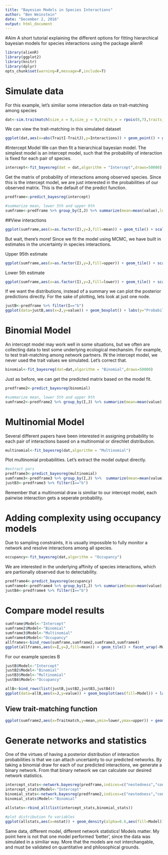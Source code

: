 ```yaml
---
title: "Bayesian Models in Species Interactions"
author: "Ben Weinstein"
date: "December 2, 2016"
output: html_document
---
```


#Aim
A short tutorial explaining the different options for fitting hierarchical bayesian models for species interactions using the package alienR

```r
library(alienR)
library(ggplot2)
library(knitr)
library(dplyr)
opts_chunk$set(warning=F,message=F,include=T)
```

# Simulate data

For this example, let's similiar some interaction data on trait-matching among species

```r
dat<-sim.traitmatch(size_x = 8,size_y = 9,traits_x = rpois(8,7),traits_y = rpois(9,10),alpha_sigma = 3,replicates=5)
```

We can view the trait-matching in this simulated dataset

```r
ggplot(dat,aes(x=abs(TraitI-TraitJ),y=Interactions)) + geom_point() + geom_smooth(method="glm",method.args=list(family="binomial")) + ggtitle("Pairwise Trait-matching") + labs(y="Prob. of Interaction")
```

#Intercept Model
We can then fit a hierarchical bayesian model. The simplest model is an intercept model, such that the probability of interaction is fixed for each pair of species.

```r
intercept<-fit_bayesreg(dat = dat,algorithm = "Intercept",draws=50000)
```

Get the matrix of probability of interactions among observed species. Since this is the intercept model, we are just interested in the probabilities of our observed matrix. This is the default of the predict function.

```r
predframe<-predict_bayesreg(intercept)

#summarize mean, lower 5th and upper 9th
sumframe<-predframe %>% group_by(I,J) %>% summarize(mean=mean(value),lower=quantile(value,0.05),upper=quantile(value,0.95))
```

##View interactions
```r
ggplot(sumframe,aes(x=as.factor(I),y=J,fill=mean)) + geom_tile() + scale_fill_continuous(low="blue",high="red") + labs(x="I")
```

But wait, there's more! Since we fit the model using MCMC, we have built in estimates in the uncertainty in species interactions.

Upper 95th estimate
```r
ggplot(sumframe,aes(x=as.factor(I),y=J,fill=upper)) + geom_tile() + scale_fill_continuous(low="blue",high="red") + labs(x="I")
```

Lower 5th estimate
```r
ggplot(sumframe,aes(x=as.factor(I),y=J,fill=lower)) + geom_tile() + scale_fill_continuous(low="blue",high="red") + labs(x="I")
```

If we want the distributions, instead of a summary we can plot the posterior predictions directly. For the sake of plotting, lets look at just one node.

```r
justB<-predframe %>% filter(I=="b") 
ggplot(data=justB,aes(x=J,y=value)) + geom_boxplot() + labs(y="Probability of interaction") + ggtitle("For Species B in the higher level") + theme_bw()
```

# Binomial Model

An intercept model may work well in some situations, but we often are collecting data to test some underlying ecological mechansim. For example, to test trait-matching among network partners. IN the intercept model, we never used the trait values we simulated. Let's correct that.

```r
binomial<-fit_bayesreg(dat=dat,algorithm = "Binomial",draws=50000)
```

Just as before, we can get the predicted matrix based on the model fit.

```r
predframe2<-predict_bayesreg(binomial)

#summarize mean, lower 5th and upper 9th
sumframe2<-predframe2 %>% group_by(I,J) %>% summarize(mean=mean(value),lower=quantile(value,0.05),upper=quantile(value,0.95),Traitmatch=unique(Traitmatch))
```

# Multinomial Model

Several different papers have been interested in assigning probability to each pair of interactions based on a multinomial or direchlet distribution. 

```r
multinomial<-fit_bayesreg(dat,algorithm = "Multinomial")
```

Plot multinomial probabilities. Let's extract the model output directly.

```r
#extract pars
predframe3<-predict_bayesreg(multinomial)
sumframe3<-predframe3 %>% group_by(I,J) %>%  summarize(mean=mean(value),lower=quantile(value,0.05),upper=quantile(value,0.95)) 
justB3<-predframe3 %>% filter(I=="b") 
```

Remember that a multinomial draw is similiar to our intercept model, each pairwise interaction gets a seperate probability. 

# Adding complexity using occupancy models

Due to sampling constraints, it is usually impossible to fully monitor a network and resolve interactions among all species.

```r
occupancy<-fit_bayesreg(dat,algorithm = "Occupancy")
```

We are interested in the underlying affinity of species interactions, which are partionally observed due to detectability.

```r
predframe4<-predict_bayesreg(occupancy)
sumframe4<-predframe4 %>% group_by(I,J) %>% summarize(mean=mean(value),lower=quantile(value,0.05),upper=quantile(value,0.95),Traitmatch=unique(Traitmatch))
justB4<-predframe4 %>% filter(I=="b") 
```

# Compare model results

```r
sumframe$Model<-"Intercept"
sumframe2$Model<-"Binomial"
sumframe3$Model<-"Multinomial"
sumframe4$Model<-"Occupancy"
allframes<-bind_rows(sumframe,sumframe2,sumframe3,sumframe4)
ggplot(allframes,aes(x=I,y=J,fill=mean)) + geom_tile() + facet_wrap(~Model) + scale_color_continuous(low='blue',high='red')
```

For our example species B

```r
justB$Model<-"Intercept"
justB2$Model<-"Binomial"
justB3$Model<-"Multinomial"
justB4$Model<-"Occupancy"

allB<-bind_rows(list(justB,justB2,justB3,justB4))
ggplot(data=allB,aes(x=J,y=value)) + geom_boxplot(aes(fill=Model)) + labs(y="Probability of interaction") + ggtitle("For Species B in the higher level") + theme_bw()
```

## View trait-matching function

```r
ggplot(sumframe2,aes(x=Traitmatch,y=mean,ymin=lower,ymax=upper)) + geom_line() + geom_ribbon(alpha=0.7,fill="black") + labs(y="Probability of Interaction") + theme_bw()
```

# Generate networks and statistics

One of the virtues of having a posterior distribution of interaction probabilities is that we can attach uncertainty to our predicted networks. By taking a binomial draw for each of our predicted interactions, we generate a binary network. From that binary network we can calculate our desired network statistics.

```r
intercept_stats<-network.bayesreg(predframe,indices=c("nestedness","connectance"))
intercept_stats$Model<-"Intercept"
binomial_stats<-network.bayesreg(predframe2,indices=c("nestedness","connectance"))
binomial_stats$Model<-"Binomial"

allstats<-rbind_all(list(intercept_stats,binomial_stats))

#plot distribution fo variables
ggplot(allstats,aes(x=nstat)) + geom_density(alpha=0.6,aes(fill=Model)) + facet_wrap(~Metric,scales='free',nrow=1) + theme_bw()  + labs(x="value")
```

Same data, different model, different network statistics! Models matter. My point here is not that one model performed 'better', since the data was simulated in a similiar way. More that the models are not interchangable, and must be validated on quantitative and philosophical grounds.
